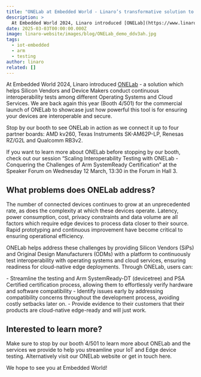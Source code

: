 ```yaml
---
title: "ONELab at Embedded World - Linaro’s transformative solution to edge and IoT device interoperability testing"
description: >
  At Embedded World 2024, Linaro introduced [ONELab](https://www.linaro.org/solutions/onelab) - a solution which helps Silicon Vendors and Device Makers conduct continuous interoperability tests among different Operating Systems and Cloud Services.
date: 2025-03-03T00:00:00.000Z
image: linaro-website/images/blog/ONELab_demo_ddv3ah.jpg
tags:
  - iot-embedded
  - arm
  - testing
author: linaro
related: []
---
```


At Embedded World 2024, Linaro introduced [ONELab](https://www.linaro.org/solutions/onelab) - a solution which helps Silicon Vendors and Device Makers conduct continuous interoperability tests among different Operating Systems and Cloud Services. We are back again this year (Booth 4/501) for the commercial launch of ONELab to showcase just how powerful this tool is for ensuring your devices are interoperable and secure.

Stop by our booth to see ONELab in action as we connect it up to four partner boards: AMD kv260, Texas Instruments SK-AM62P-LP, Renesas RZ/G2L and Qualcomm RB3v2.

If you want to learn more about ONELab before stopping by our booth, check out our session “Scaling Interoperability Testing with ONELab - Conquering the Challenges of Arm SystemReady Certification” at the Speaker Forum on Wednesday 12 March, 13:30 in the Forum in Hall 3.

## What problems does ONELab address?

The number of connected devices continues to grow at an unprecedented rate, as does the complexity at which these devices operate. Latency, power consumption, cost, privacy constraints and data volume are all factors which require edge devices to process data closer to their source. Rapid prototyping and continuous improvement have become critical to ensuring operational efficiency.

ONELab helps address these challenges by providing Silicon Vendors (SiPs) and Original Design Manufacturers (ODMs) with a platform to continuously test interoperability with operating systems and cloud services, ensuring readiness for cloud-native edge deployments. Through ONELab, users can:

\- Streamline the testing and Arm SystemReady-DT (devicetree) and PSA Certified certification process, allowing them to effortlessly verify hardware and software compatibility
\- Identify issues early by addressing compatibility concerns throughout the development process, avoiding costly setbacks later on.
\- Provide evidence to their customers that their products are cloud-native edge-ready and will just work.

## Interested to learn more?

Make sure to stop by our booth 4/501 to learn more about ONELab and the services we provide to help you streamline your IoT and Edge device testing. Alternatively visit our ONELab website or get in touch here.

We hope to see you at Embedded World!
